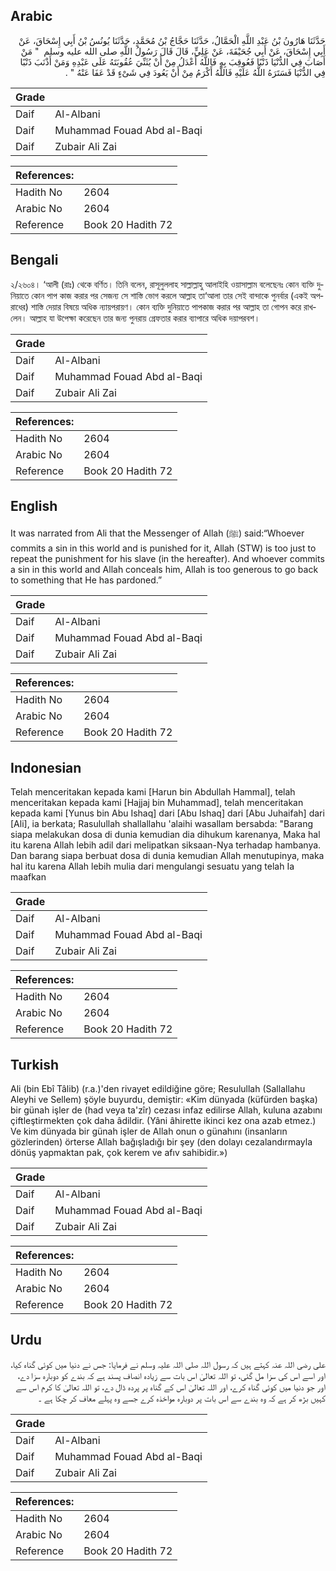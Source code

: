 ## Arabic


<div dir="rtl" lang="ar" style={{fontSize:'larger',backgroundColor:'#f8f9fa',padding:20}}>
حَدَّثَنَا هَارُونُ بْنُ عَبْدِ اللَّهِ الْحَمَّالُ، حَدَّثَنَا حَجَّاجُ بْنُ مُحَمَّدٍ، حَدَّثَنَا يُونُسُ بْنُ أَبِي إِسْحَاقَ، عَنْ أَبِي إِسْحَاقَ، عَنْ أَبِي جُحَيْفَةَ، عَنْ عَلِيٍّ، قَالَ قَالَ رَسُولُ اللَّهِ صلى الله عليه وسلم ‏ "‏ مَنْ أَصَابَ فِي الدُّنْيَا ذَنْبًا فَعُوقِبَ بِهِ فَاللَّهُ أَعْدَلُ مِنْ أَنْ يُثَنِّيَ عُقُوبَتَهُ عَلَى عَبْدِهِ وَمَنْ أَذْنَبَ ذَنْبًا فِي الدُّنْيَا فَسَتَرَهُ اللَّهُ عَلَيْهِ فَاللَّهُ أَكْرَمُ مِنْ أَنْ يَعُودَ فِي شَىْءٍ قَدْ عَفَا عَنْهُ ‏"‏ ‏.‏
</div>
<div style={{backgroundColor:'#f8f9fa',padding:20, marginBottom: 10}}><table> <thead> <tr> <th>Grade</th> <th></th> </tr> </thead> <tbody> <tr><td>Daif</td><td>Al-Albani</td></tr><tr><td>Daif</td><td>Muhammad Fouad Abd al-Baqi</td></tr><tr><td>Daif</td><td>Zubair Ali Zai</td></tr></tbody></table><table> <thead> <tr> <th>References:</th> <th></th> </tr> </thead> <tbody><tr><td>Hadith No</td><td>2604</td></tr><tr><td>Arabic No</td><td>2604</td></tr><tr><td>Reference</td><td>Book 20 Hadith 72</td></tr></tbody></table></div>

## Bengali


<div dir="ltr" lang="bn" style={{fontSize:'larger',backgroundColor:'#f8f9fa',padding:20}}>
২/২৬০৪। ‘আলী (রাঃ) থেকে বর্ণিত। তিনি বলেন, রাসূলুললাহ সাল্লাল্লাহু আলাইহি ওয়াসাল্লাম বলেছেনঃ কোন ব্যক্তি দুনিয়াতে কোন পাপ কাজ করার পর সেজন্য সে শাস্তি ভোগ করলে আল্লাহ তা‘আলা তার সেই বান্দাকে পুনর্বার (একই অপরাধের) শাস্তি দেয়ার বিষয়ে অধিক ন্যায়পরায়ণ। কোন ব্যক্তি দুনিয়াতে পাপকাজ করার পর আল্লাহ তা গোপন করে রাখলেন। আল্লাহ যা উপেক্ষা করেছেন তার জন্য পুনরায় গ্রেফতার করার ব্যাপারে অধিক দয়াপরবশ।
</div>
<div style={{backgroundColor:'#f8f9fa',padding:20, marginBottom: 10}}><table> <thead> <tr> <th>Grade</th> <th></th> </tr> </thead> <tbody> <tr><td>Daif</td><td>Al-Albani</td></tr><tr><td>Daif</td><td>Muhammad Fouad Abd al-Baqi</td></tr><tr><td>Daif</td><td>Zubair Ali Zai</td></tr></tbody></table><table> <thead> <tr> <th>References:</th> <th></th> </tr> </thead> <tbody><tr><td>Hadith No</td><td>2604</td></tr><tr><td>Arabic No</td><td>2604</td></tr><tr><td>Reference</td><td>Book 20 Hadith 72</td></tr></tbody></table></div>

## English


<div dir="ltr" lang="en" style={{fontSize:'larger',backgroundColor:'#f8f9fa',padding:20}}>
It was narrated from Ali that the Messenger of Allah (ﷺ) said:“Whoever commits a sin in this world and is punished for it, Allah (STW) is too just to repeat the punishment for his slave (in the hereafter). And whoever commits a sin in this world and Allah conceals him, Allah is too generous to go back to something that He has pardoned.”
</div>
<div style={{backgroundColor:'#f8f9fa',padding:20, marginBottom: 10}}><table> <thead> <tr> <th>Grade</th> <th></th> </tr> </thead> <tbody> <tr><td>Daif</td><td>Al-Albani</td></tr><tr><td>Daif</td><td>Muhammad Fouad Abd al-Baqi</td></tr><tr><td>Daif</td><td>Zubair Ali Zai</td></tr></tbody></table><table> <thead> <tr> <th>References:</th> <th></th> </tr> </thead> <tbody><tr><td>Hadith No</td><td>2604</td></tr><tr><td>Arabic No</td><td>2604</td></tr><tr><td>Reference</td><td>Book 20 Hadith 72</td></tr></tbody></table></div>

## Indonesian


<div dir="ltr" lang="id" style={{fontSize:'larger',backgroundColor:'#f8f9fa',padding:20}}>
Telah menceritakan kepada kami [Harun bin Abdullah Hammal], telah menceritakan kepada kami [Hajjaj bin Muhammad], telah menceritakan kepada kami [Yunus bin Abu Ishaq] dari [Abu Ishaq] dari [Abu Juhaifah] dari [Ali], ia berkata; Rasulullah shallallahu 'alaihi wasallam bersabda: "Barang siapa melakukan dosa di dunia kemudian dia dihukum karenanya, Maka hal itu karena Allah lebih adil dari melipatkan siksaan-Nya terhadap hambanya. Dan barang siapa berbuat dosa di dunia kemudian Allah menutupinya, maka hal itu karena Allah lebih mulia dari mengulangi sesuatu yang telah Ia maafkan
</div>
<div style={{backgroundColor:'#f8f9fa',padding:20, marginBottom: 10}}><table> <thead> <tr> <th>Grade</th> <th></th> </tr> </thead> <tbody> <tr><td>Daif</td><td>Al-Albani</td></tr><tr><td>Daif</td><td>Muhammad Fouad Abd al-Baqi</td></tr><tr><td>Daif</td><td>Zubair Ali Zai</td></tr></tbody></table><table> <thead> <tr> <th>References:</th> <th></th> </tr> </thead> <tbody><tr><td>Hadith No</td><td>2604</td></tr><tr><td>Arabic No</td><td>2604</td></tr><tr><td>Reference</td><td>Book 20 Hadith 72</td></tr></tbody></table></div>

## Turkish


<div dir="ltr" lang="tr" style={{fontSize:'larger',backgroundColor:'#f8f9fa',padding:20}}>
Ali (bin Ebî Tâlib) (r.a.)'den rivayet edildiğine göre; Resulullah (Sallallahu Aleyhi ve Sellem) şöyle buyurdu, demiştir: «Kim dünyada (küfürden başka) bir günah işler de (had veya ta'zîr) cezası infaz edilirse Allah, kuluna azabını çiftleştirmekten çok daha âdildir. (Yâni âhirette ikinci kez ona azab etmez.) Ve kim dünyada bir günah işler de Allah onun o günahını (insanların gözlerinden) örterse Allah bağışladığı bir şey (den dolayı cezalandırmayla dönüş yapmaktan pak, çok kerem ve afıv sahibidir.»)
</div>
<div style={{backgroundColor:'#f8f9fa',padding:20, marginBottom: 10}}><table> <thead> <tr> <th>Grade</th> <th></th> </tr> </thead> <tbody> <tr><td>Daif</td><td>Al-Albani</td></tr><tr><td>Daif</td><td>Muhammad Fouad Abd al-Baqi</td></tr><tr><td>Daif</td><td>Zubair Ali Zai</td></tr></tbody></table><table> <thead> <tr> <th>References:</th> <th></th> </tr> </thead> <tbody><tr><td>Hadith No</td><td>2604</td></tr><tr><td>Arabic No</td><td>2604</td></tr><tr><td>Reference</td><td>Book 20 Hadith 72</td></tr></tbody></table></div>

## Urdu


<div dir="rtl" lang="ur" style={{fontSize:'larger',backgroundColor:'#f8f9fa',padding:20}}>
علی رضی اللہ عنہ کہتے ہیں کہ رسول اللہ صلی اللہ علیہ وسلم نے فرمایا: جس نے دنیا میں کوئی گناہ کیا، اور اسے اس کی سزا مل گئی، تو اللہ تعالیٰ اس بات سے زیادہ انصاف پسند ہے کہ بندے کو دوبارہ سزا دے، اور جو دنیا میں کوئی گناہ کرے، اور اللہ تعالیٰ اس کے گناہ پر پردہ ڈال دے، تو اللہ تعالیٰ کا کرم اس سے کہیں بڑھ کر ہے کہ وہ بندے سے اس بات پر دوبارہ مواخذہ کرے جسے وہ پہلے معاف کر چکا ہے ۔
</div>
<div style={{backgroundColor:'#f8f9fa',padding:20, marginBottom: 10}}><table> <thead> <tr> <th>Grade</th> <th></th> </tr> </thead> <tbody> <tr><td>Daif</td><td>Al-Albani</td></tr><tr><td>Daif</td><td>Muhammad Fouad Abd al-Baqi</td></tr><tr><td>Daif</td><td>Zubair Ali Zai</td></tr></tbody></table><table> <thead> <tr> <th>References:</th> <th></th> </tr> </thead> <tbody><tr><td>Hadith No</td><td>2604</td></tr><tr><td>Arabic No</td><td>2604</td></tr><tr><td>Reference</td><td>Book 20 Hadith 72</td></tr></tbody></table></div>